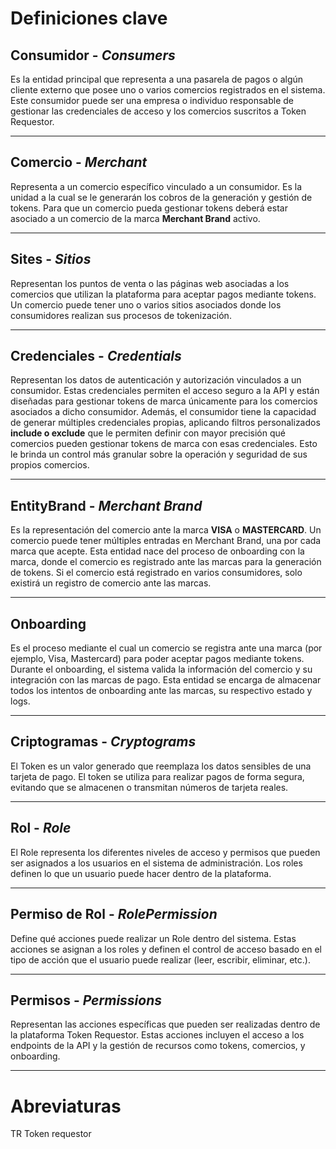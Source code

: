 # Definiciones clave

## Consumidor - _**Consumers**_

Es la entidad principal que representa a una pasarela de pagos o algún cliente externo que
posee uno o varios comercios registrados en el sistema. Este consumidor puede ser una
empresa o individuo responsable de gestionar las credenciales de acceso y los comercios
suscritos a Token Requestor.

---

## Comercio -  _**Merchant**_

Representa a un comercio específico vinculado a un consumidor. Es la unidad a la cual se
le generarán los cobros de la generación y gestión de tokens. Para que un comercio pueda
gestionar tokens deberá estar asociado a un comercio de la marca **Merchant Brand** activo.

---

## Sites -  _**Sitios**_

Representan los puntos de venta o las páginas web asociadas a los comercios que utilizan
la plataforma para aceptar pagos mediante tokens. Un comercio puede tener uno o varios sitios
asociados donde los consumidores realizan sus procesos de tokenización.

---

## Credenciales - _**Credentials**_

Representan los datos de autenticación y autorización vinculados a un consumidor. Estas
credenciales permiten el acceso seguro a la API y están diseñadas para gestionar tokens de
marca únicamente para los comercios asociados a dicho consumidor.
Además, el consumidor tiene la capacidad de generar múltiples credenciales propias,
aplicando filtros personalizados **include o exclude** que le permiten definir con mayor
precisión qué comercios pueden gestionar tokens de marca con esas credenciales. Esto le
brinda un control más granular sobre la operación y seguridad de sus propios comercios.

---

## EntityBrand -  _**Merchant Brand**_

Es la representación del comercio ante la marca **VISA** o **MASTERCARD**. Un comercio
puede tener múltiples entradas en Merchant Brand, una por cada marca que acepte. Esta
entidad nace del proceso de onboarding con la marca, donde el comercio es registrado ante
las marcas para la generación de tokens.
Si el comercio está registrado en varios consumidores, solo existirá un registro de comercio
ante las marcas.

---

## Onboarding

Es el proceso mediante el cual un comercio se registra ante una marca (por ejemplo, Visa, Mastercard)
para poder aceptar pagos mediante tokens. Durante el onboarding, el sistema valida la información del
comercio y su integración con las marcas de pago. Esta entidad se encarga de almacenar todos los intentos
de onboarding ante las marcas, su respectivo estado y logs.

---

##  Criptogramas -  _**Cryptograms**_

El Token es un valor generado que reemplaza los datos sensibles de una tarjeta de pago. El token se
utiliza para realizar pagos de forma segura, evitando que se almacenen o transmitan números de tarjeta reales.

---

## Rol -  _**Role**_

El Role representa los diferentes niveles de acceso y permisos que pueden ser asignados a los usuarios
en el sistema de administración. Los roles definen lo que un usuario puede hacer dentro de la plataforma.

---

## Permiso de Rol - _**RolePermission**_

Define qué acciones puede realizar un Role dentro del sistema. Estas acciones se asignan a los roles y
definen el control de acceso basado en el tipo de acción que el usuario puede realizar (leer, escribir, eliminar, etc.).

---

## Permisos - _**Permissions**_

Representan las acciones específicas que pueden ser realizadas dentro de la plataforma Token Requestor. Estas acciones
incluyen el acceso a los endpoints de la API y la gestión de recursos como tokens, comercios, y onboarding.

---

# Abreviaturas

TR Token requestor


